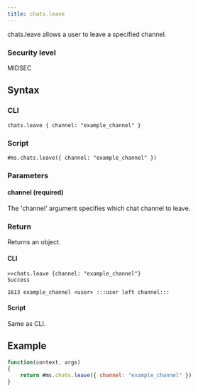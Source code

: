 ```yaml
---
title: chats.leave
---
```


chats.leave allows a user to leave a specified channel.

### Security level

MIDSEC

## Syntax

### CLI

```
chats.leave { channel: "example_channel" }
```

### Script

```
#ms.chats.leave({ channel: "example_channel" })
```

### Parameters

#### channel (required)

The 'channel' argument specifies which chat channel to leave.

### Return

Returns an object.

#### CLI

```
>>chats.leave {channel: "example_channel"}
Success

1613 example_channel <user> :::user left channel:::
```

#### Script

Same as CLI.

## Example

```js
function(context, args)
{
	return #ms.chats.leave({ channel: "example_channel" })
}
```
